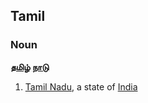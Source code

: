 ==Tamil==
===Noun===<!-- does Tamil have the concept of proper nouns? -->
'''[[தமிழ்]] [[நாடு]]'''

# [[Tamil Nadu]], a state of [[India]]